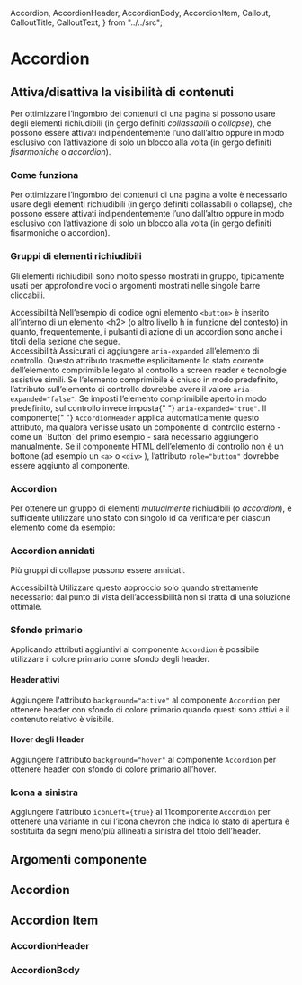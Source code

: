   Accordion,
  AccordionHeader,
  AccordionBody,
  AccordionItem,
  Callout,
  CalloutTitle,
  CalloutText,
} from "../../src";

<Meta title="Documentazione/Componenti/Accordion" of={AccordionStories} />

# Accordion

## Attiva/disattiva la visibilità di contenuti

Per ottimizzare l’ingombro dei contenuti di una pagina si possono usare degli elementi richiudibili (in gergo definiti _collassabili_ o _collapse_), che possono essere attivati indipendentemente l’uno dall’altro oppure in modo esclusivo con l’attivazione di solo un blocco alla volta (in gergo definiti _fisarmoniche_ o _accordion_).

### Come funziona

Per ottimizzare l’ingombro dei contenuti di una pagina a volte è necessario usare degli elementi richiudibili (in gergo definiti collassabili o collapse), che possono essere attivati indipendentemente l’uno dall’altro oppure in modo esclusivo con l’attivazione di solo un blocco alla volta (in gergo definiti fisarmoniche o accordion).

<Canvas of={AccordionStories.GruppiDiElementiRichiudibili} />

### Gruppi di elementi richiudibili

Gli elementi richiudibili sono molto spesso mostrati in gruppo, tipicamente usati per approfondire voci o argomenti mostrati nelle singole barre cliccabili.

<div className="docs">
  <Callout color="success">
    <CalloutTitle>
      <span className="text">Accessibilità</span>
    </CalloutTitle>
    <CalloutText>
      Nell’esempio di codice ogni elemento <Code>&lt;button&gt;</Code> è
      inserito all’interno di un elemento &lt;h2&gt; (o altro livello h in
      funzione del contesto) in quanto, frequentemente, i pulsanti di azione di
      un accordion sono anche i titoli della sezione che segue.
    </CalloutText>
  </Callout>
</div>

<Canvas>
  <Story id="componenti-accordion--gruppi-di-elementi-richiudibili" />
</Canvas>

<div className="docs">
  <Callout color="success">
    <CalloutTitle>
      <span className="text">Accessibilità</span>
    </CalloutTitle>
    <CalloutText>
      Assicurati di aggiungere <Code>aria-expanded</Code> all’elemento di
      controllo. Questo attributo trasmette esplicitamente lo stato corrente
      dell’elemento comprimibile legato al controllo a screen reader e
      tecnologie assistive simili. Se l’elemento comprimibile è chiuso in modo
      predefinito, l’attributo sull’elemento di controllo dovrebbe avere il
      valore <Code>aria-expanded="false"</Code>. Se imposti l’elemento
      comprimibile aperto in modo predefinito, sul controllo invece imposta{" "}
      <Code>aria-expanded="true"</Code>. Il componente{" "}
      <Code>AccordionHeader</Code> applica automaticamente questo attributo, ma
      qualora venisse usato un componente di controllo esterno - come un
      `Button` del primo esempio - sarà necessario aggiungerlo manualmente. Se
      il componente HTML dell’elemento di controllo non è un bottone (ad esempio
      un <Code>&lt;a&gt;</Code> o <Code>&lt;div&gt;</Code>
      ), l’attributo <Code>role="button"</Code> dovrebbe essere aggiunto al componente.
    </CalloutText>
  </Callout>
</div>

### Accordion

Per ottenere un gruppo di elementi _mutualmente_ richiudibili (o _accordion_), è sufficiente utilizzare uno stato con singolo id da verificare per ciascun elemento come da esempio:

<Canvas>
  <Story id="componenti-accordion--accordion" />
</Canvas>

### Accordion annidati

Più gruppi di collapse possono essere annidati.

<div className="docs">
  <Callout color="success">
    <CalloutTitle>
      <span className="text">Accessibilità</span>
    </CalloutTitle>
    <CalloutText>
      Utilizzare questo approccio solo quando strettamente necessario: dal punto
      di vista dell’accessibilità non si tratta di una soluzione ottimale.
    </CalloutText>
  </Callout>
</div>

<Canvas>
  <Story id="componenti-accordion--accordion-annidati" />
</Canvas>

### Sfondo primario

Applicando attributi aggiuntivi al componente `Accordion` è possibile utilizzare il colore primario come sfondo degli header.

#### Header attivi

Aggiungere l'attributo `background="active"` al componente `Accordion` per ottenere header con sfondo di colore primario quando questi sono attivi e il contenuto relativo è visibile.

<Canvas>
  <Story id="componenti-accordion--header-attivi" />
</Canvas>

#### Hover degli Header

Aggiungere l'attributo `background="hover"` al componente `Accordion` per ottenere header con sfondo di colore primario all’hover.

<Canvas>
  <Story id="componenti-accordion--header-hover" />
</Canvas>

### Icona a sinistra

Aggiungere l'attributo `iconLeft={true}` al 11componente `Accordion` per ottenere una variante in cui l’icona chevron che indica lo stato di apertura è sostituita da segni meno/più allineati a sinistra del titolo dell’header.

<Canvas>
  <Story id="componenti-accordion--icona-sinistra" />
</Canvas>

## Argomenti componente

## Accordion

<ArgsTable of={Accordion} />

## Accordion Item

<ArgsTable of={AccordionItem} />

### AccordionHeader

<ArgsTable of={AccordionHeader} />

### AccordionBody

<ArgsTable of={AccordionBody} />
